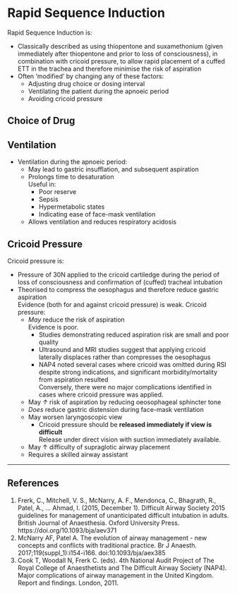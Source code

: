 # Rapid Sequence Induction


Rapid Sequence Induction is:

* Classically described as using thiopentone and suxamethonium (given immediately after thiopentone and prior to loss of consciousness), in combination with cricoid pressure, to allow rapid placement of a cuffed ETT in the trachea and therefore minimise the risk of aspiration
* Often 'modified' by changing any of these factors:  
	* Adjusting drug choice or dosing interval
	* Ventilating the patient during the apnoeic period
	* Avoiding cricoid pressure

## Choice of Drug



## Ventilation

* Ventilation during the apnoeic period:
	* May lead to gastric insufflation, and subsequent aspiration
	* Prolongs time to desaturation  
	Useful in:
		* Poor reserve
		* Sepsis
		* Hypermetabolic states
		* Indicating ease of face-mask ventilation
	* Allows ventilation and reduces respiratory acidosis

## Cricoid Pressure

Cricoid pressure is:

* Pressure of 30N applied to the cricoid cartiledge during the period of loss of consciousness and confirmation of (cuffed) tracheal intubation
* Theorised to compress the oesophagus and therefore reduce gastric aspiration  
Evidence (both for and against cricoid pressure) is weak. Cricoid pressure:
	* *May* reduce the risk of aspiration  
	Evidence is poor.
		* Studies demonstrating reduced aspiration risk are small and poor quality
		* Ultrasound and MRI studies suggest that applying cricoid laterally displaces rather than compresses the oesophagus
		* NAP4 noted several cases where cricoid was omitted during RSI despite strong indications, and significant morbidity/mortality from aspiration resulted  
		Conversely, there were no major complications identified in cases where cricoid pressure was applied.
	* May *↑* risk of aspiration by reducing oeosophageal sphincter tone
	* *Does* reduce gastric distension during face-mask ventilation
	* May worsen laryngoscopic view
		* Cricoid pressure should be **released immediately if view is difficult**  
		Release under direct vision with suction immediately available.
	* May ↑ difficulty of supraglotic airway placement
	* Requires a skilled airway assistant




---

## References

1. Frerk, C., Mitchell, V. S., McNarry, A. F., Mendonca, C., Bhagrath, R., Patel, A., … Ahmad, I. (2015, December 1). Difficult Airway Society 2015 guidelines for management of unanticipated difficult intubation in adults. British Journal of Anaesthesia. Oxford University Press. https://doi.org/10.1093/bja/aev371
2. McNarry AF, Patel A. The evolution of airway management - new concepts and conflicts with traditional practice. Br J Anaesth. 2017;119(suppl_1):i154-i166. doi:10.1093/bja/aex385
3. Cook T, Woodall N, Frerk C. (eds). 4th National Audit Project of The Royal College of Anaesthetists and The Difficult Airway Society (NAP4). Major complications of airway management in the United Kingdom. Report and findings. London, 2011.

